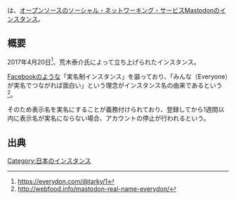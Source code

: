 {{Infobox instance
| Name = Everydon
| Domain = https://everydon.com
| Admin = [https://everydon.com/@tarky 荒木泰介]
| Country = 日本国
| Start = 2017年4月20日
}}'''{{Ruby|Everydon|エブリドン}}'''は、[[オープンソース]]の[[ソーシャル・ネットワーキング・サービス]][[Mastodon]]の[[インスタンス]]。

== 概要 ==
2017年4月20日<ref>https://everydon.com/@tarky/1</ref>、荒木泰介氏によって立ち上げられたインスタンス。

[[Facebook]]のような「実名制インスタンス」を謳っており、「みんな（Everyone）が実名でつながれば面白い」という理念がインスタンス名の由来であるという<ref>http://webfood.info/mastodon-real-name-everydon/</ref>。

そのため表示名を実名にすることが義務付けられており、登録してから1週間以内に表示名が実名にならない場合、アカウントの停止が行われるという。

== 出典 ==
<references />

[[Category:日本のインスタンス]]